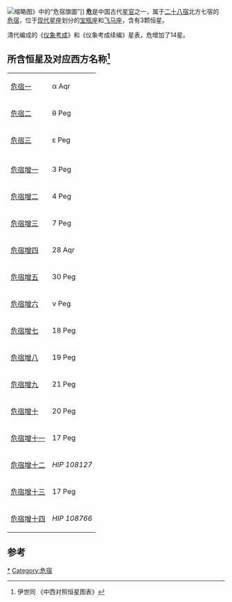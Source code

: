 [[File:Imperial_Encyclopaedia_-_Manufacture_-_pic0158_-_危宿旗圖.svg|缩略图]]》中的“危宿旗圖”]]
'''危'''是中国古代[[星官|星官]]之一，属于[[二十八宿|二十八宿]]北方七宿的[[危宿|危宿]]，位于[[星座列表|现代星座]]划分的[[宝瓶座|宝瓶座]]和[[飞马座|飞马座]]，含有3颗恒星。

清代编成的《[[仪象考成|仪象考成]]》和《仪象考成续编》星表，危增加了14星。

==所含恒星及对应西方名称<ref>伊世同 《中西对照恒星图表》</ref>==
{| class="wikitable" align="center" style="text-align:center; width:60%"
|-
|[[危宿一|危宿一]] || α Aqr
|-
|[[危宿二|危宿二]] || θ Peg
|-
|[[危宿三|危宿三]] || ε Peg
|-
|
|-
|[[危宿增一|危宿增一]] || 3 Peg
|-
|[[危宿增二|危宿增二]] || 4 Peg
|-
|[[危宿增三|危宿增三]] || 7 Peg
|-
|[[危宿增四|危宿增四]] || 28 Aqr
|-
|[[危宿增五|危宿增五]] || 30 Peg
|-
|[[危宿增六|危宿增六]] || ν Peg
|-
|[[危宿增七|危宿增七]] || 18 Peg
|-
|[[危宿增八|危宿增八]] || 19 Peg
|-
|[[危宿增九|危宿增九]] || 21 Peg
|-
|[[危宿增十|危宿增十]] || 20 Peg
|-
|[[危宿增十一|危宿增十一]] || 17 Peg
|-
|[[危宿增十二|危宿增十二]] ||  ''HIP 108127''
|-
|[[危宿增十三|危宿增十三]] || 17 Peg
|-
|[[危宿增十四|危宿增十四]] ||  ''HIP 108766''
|}
==参考==
{{reflist}}
{{中国古代星官-北方}}
[[Category:危_(星官)|*]]
[[Category:危宿|Category:危宿]]